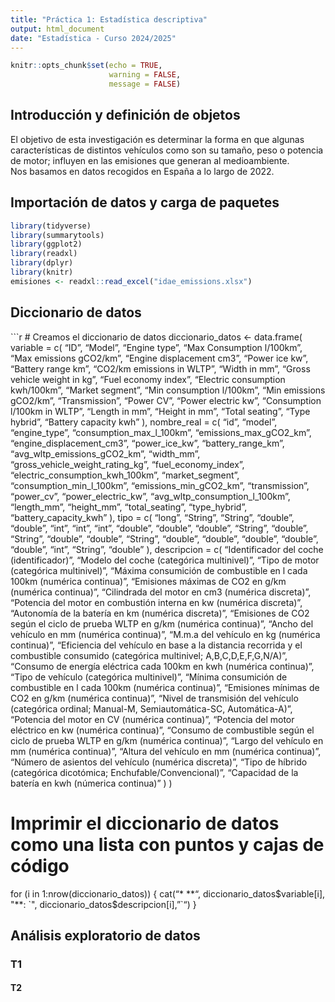 ```yaml
---
title: "Práctica 1: Estadística descriptiva"
output: html_document
date: "Estadística - Curso 2024/2025"
---
```


```r
knitr::opts_chunk$set(echo = TRUE,
                      warning = FALSE,
                      message = FALSE)
```

## Introducción y definición de objetos

El objetivo de esta investigación es determinar la forma en que algunas características de distintos vehículos como son su tamaño, peso o potencia de motor; influyen en las emisiones que generan al medioambiente.\
Nos basamos en datos recogidos en España a lo largo de 2022.

## Importación de datos y carga de paquetes
```r
library(tidyverse)
library(summarytools)
library(ggplot2)
library(readxl)
library(dplyr)
library(knitr)
emisiones <- readxl::read_excel("idae_emissions.xlsx")
```

## Diccionario de datos

```r
# Creamos el diccionario de datos
diccionario_datos <- data.frame(
  variable = c(
    "ID", "Model", "Engine type", "Max Consumption l/100km", "Max emissions gCO2/km", 
    "Engine displacement cm3", "Power ice kw", "Battery range km", 
    "CO2/km emissions in WLTP", "Width in mm", "Gross vehicle weight in kg", 
    "Fuel economy index", "Electric consumption kwh/100km", "Market segment", 
    "Min consumption l/100km", "Min emissions gCO2/km", "Transmission", "Power CV", 
    "Power electric kw", "Consumption l/100km in WLTP", "Length in mm", 
    "Height in mm", "Total seating", "Type hybrid", "Battery capacity kwh"
  ),
  nombre_real = c(
    "id", "model", "engine_type", "consumption_max_l_100km", "emissions_max_gCO2_km", 
    "engine_displacement_cm3", "power_ice_kw", "battery_range_km", 
    "avg_wltp_emissions_gCO2_km", "width_mm", "gross_vehicle_weight_rating_kg", 
    "fuel_economy_index", "electric_consumption_kwh_100km", "market_segment", 
    "consumption_min_l_100km", "emissions_min_gCO2_km", "transmission", "power_cv", 
    "power_electric_kw", "avg_wltp_consumption_l_100km", "length_mm", 
    "height_mm", "total_seating", "type_hybrid", "battery_capacity_kwh"
  ),
  tipo = c(
    "long", "String", "String", "double", "double", "int", "int", "int", 
    "double", "double", "double", "String", "double", "String", "double", 
    "double", "String", "double", "double", "double", "double", "double", 
    "int", "String", "double"
  ),
  descripcion = c(
    "Identificador del coche (identificador)", 
    "Modelo del coche (categórica multinivel)", 
    "Tipo de motor (categórica multinivel)", 
    "Máxima consumición de combustible en l cada 100km (numérica continua)", 
    "Emisiones máximas de CO2 en g/km (numérica continua)", 
    "Cilindrada del motor en cm3 (numérica discreta)", 
    "Potencia del motor en combustión interna en kw (numérica discreta)", 
    "Autonomía de la batería en km (numérica discreta)", 
    "Emisiones de CO2 según el ciclo de prueba WLTP en g/km (numérica continua)", 
    "Ancho del vehículo en mm (numérica continua)", 
    "M.m.a del vehículo en kg (numérica continua)", 
    "Eficiencia del vehículo en base a la distancia recorrida y el combustible consumido (categórica multinivel; A,B,C,D,E,F,G,N/A)", 
    "Consumo de energía eléctrica cada 100km en kwh (numérica continua)", 
    "Tipo de vehículo (categórica multinivel)", 
    "Mínima consumición de combustible en l cada 100km (numérica continua)", 
    "Emisiones mínimas de CO2 en g/km (numérica continua)", 
    "Nivel de transmisión del vehículo (categórica ordinal; Manual-M, Semiautomática-SC, Automática-A)", 
    "Potencia del motor en CV (numérica continua)", 
    "Potencia del motor eléctrico en kw (numérica continua)", 
    "Consumo de combustible según el ciclo de prueba WLTP en g/km (numérica continua)", 
    "Largo del vehículo en mm (numérica continua)", 
    "Altura del vehículo en mm (numérica continua)", 
    "Número de asientos del vehículo (numérica discreta)", 
    "Tipo de híbrido (categórica dicotómica; Enchufable/Convencional)", 
    "Capacidad de la batería en kwh (númerica continua)"
  )
)

# Imprimir el diccionario de datos como una lista con puntos y cajas de código
for (i in 1:nrow(diccionario_datos)) {
  cat("* **", diccionario_datos$variable[i], "**: `", diccionario_datos$descripcion[i], "`\n")
}

## Análisis exploratorio de datos
### T1
#### T2
